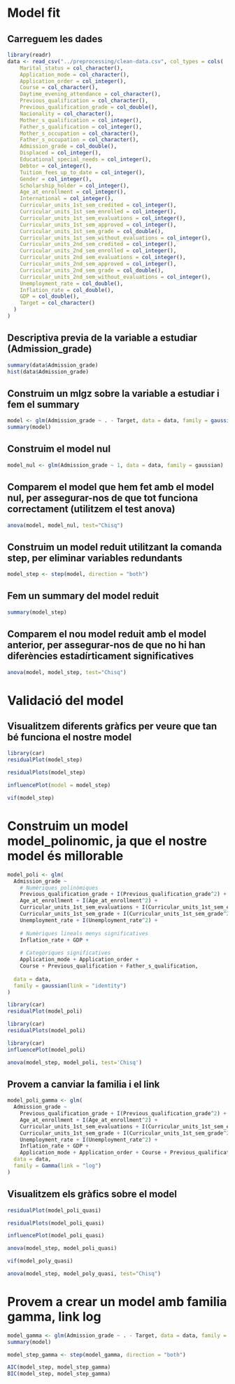 # Model fit

## Carreguem les dades 
```r
library(readr)
data <- read_csv("../preprocessing/clean-data.csv", col_types = cols(
    Marital_status = col_character(),
    Application_mode = col_character(),
    Application_order = col_integer(),
    Course = col_character(),
    Daytime_evening_attendance = col_character(),
    Previous_qualification = col_character(),
    Previous_qualification_grade = col_double(),
    Nacionality = col_character(),
    Mother_s_qualification = col_integer(),
    Father_s_qualification = col_integer(),
    Mother_s_occupation = col_character(),
    Father_s_occupation = col_character(),
    Admission_grade = col_double(),
    Displaced = col_integer(),
    Educational_special_needs = col_integer(),
    Debtor = col_integer(),
    Tuition_fees_up_to_date = col_integer(),
    Gender = col_integer(),
    Scholarship_holder = col_integer(),
    Age_at_enrollment = col_integer(),
    International = col_integer(),
    Curricular_units_1st_sem_credited = col_integer(),
    Curricular_units_1st_sem_enrolled = col_integer(),
    Curricular_units_1st_sem_evaluations = col_integer(),
    Curricular_units_1st_sem_approved = col_integer(),
    Curricular_units_1st_sem_grade = col_double(),
    Curricular_units_1st_sem_without_evaluations = col_integer(),
    Curricular_units_2nd_sem_credited = col_integer(),
    Curricular_units_2nd_sem_enrolled = col_integer(),
    Curricular_units_2nd_sem_evaluations = col_integer(),
    Curricular_units_2nd_sem_approved = col_integer(),
    Curricular_units_2nd_sem_grade = col_double(),
    Curricular_units_2nd_sem_without_evaluations = col_integer(),
    Unemployment_rate = col_double(),
    Inflation_rate = col_double(),
    GDP = col_double(),
    Target = col_character()
  )
)
```


## Descriptiva previa de la variable a estudiar (Admission_grade)
```r
summary(data$Admission_grade)
hist(data$Admission_grade)
```


## Construim un mlgz sobre la variable a estudiar i fem el summary
```r
model <- glm(Admission_grade ~ . - Target, data = data, family = gaussian())
summary(model)
```


## Construim el model nul
```r
model_nul <- glm(Admission_grade ~ 1, data = data, family = gaussian)
```


## Comparem el model que hem fet amb el model nul, per assegurar-nos de que tot funciona correctament (utilitzem el test anova)
```r
anova(model, model_nul, test="Chisq")
```



## Construim un model reduit utilitzant la comanda step, per eliminar variables redundants
```r
model_step <- step(model, direction = "both")
```


## Fem un summary del model reduit 
```r
summary(model_step)
```


## Comparem el nou model reduit amb el model anterior, per assegurar-nos de que no hi han diferències estadírticament significatives
```r
anova(model, model_step, test="Chisq")
```


# Validació del model


## Visualitzem diferents gràfics per veure que tan bé funciona el nostre model

```r
library(car)
residualPlot(model_step)
```

```r
residualPlots(model_step)
```

```r
influencePlot(model = model_step)
```

```r
vif(model_step)
```

# Construim un model model_polinomic, ja que el nostre model és millorable
```r
model_poli <- glm(
  Admission_grade ~ 
    # Numèriques polinòmiques
    Previous_qualification_grade + I(Previous_qualification_grade^2) +
    Age_at_enrollment + I(Age_at_enrollment^2) +
    Curricular_units_1st_sem_evaluations + I(Curricular_units_1st_sem_evaluations^2) +
    Curricular_units_1st_sem_grade + I(Curricular_units_1st_sem_grade^2) +
    Unemployment_rate + I(Unemployment_rate^2) +
    
    # Numèriques lineals menys significatives
    Inflation_rate + GDP +
    
    # Categòriques significatives
    Application_mode + Application_order + 
    Course + Previous_qualification + Father_s_qualification,
    
  data = data,
  family = gaussian(link = "identity")
)
```

```r
library(car)
residualPlot(model_poli)
```

```r
library(car)
residualPlots(model_poli)
```

```r
library(car)
influencePlot(model_poli)
```

```r
anova(model_step, model_poli, test='Chisq')
```





## Provem a canviar la familia i el link
```r

model_poli_gamma <- glm(
  Admission_grade ~ 
    Previous_qualification_grade + I(Previous_qualification_grade^2) +
    Age_at_enrollment + I(Age_at_enrollment^2) +
    Curricular_units_1st_sem_evaluations + I(Curricular_units_1st_sem_evaluations^2) +
    Curricular_units_1st_sem_grade + I(Curricular_units_1st_sem_grade^2) +
    Unemployment_rate + I(Unemployment_rate^2) +
    Inflation_rate + GDP +
    Application_mode + Application_order + Course + Previous_qualification + Father_s_qualification,
  data = data,
  family = Gamma(link = "log")
)
```


## Visualitzem els gràfics sobre el model
```r
residualPlot(model_poli_quasi)
```

```r
residualPlots(model_poli_quasi)
```

```r
influencePlot(model_poli_quasi)
```

```r
anova(model_step, model_poli_quasi)
```


```r
vif(model_poly_quasi)
```

```r
anova(model_step, model_poly_quasi, test="Chisq")
```

# Provem a crear un model amb familia gamma, link log
```r
model_gamma <- glm(Admission_grade ~ . - Target, data = data, family = Gamma(link='log'))
summary(model)
```

```r
model_step_gamma <- step(model_gamma, direction = "both")
```

```r
AIC(model_step, model_step_gamma)
BIC(model_step, model_step_gamma)

```